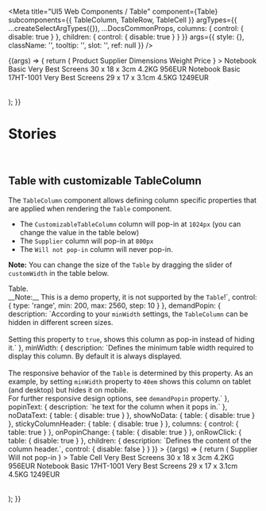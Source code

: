 
<Meta
  title="UI5 Web Components / Table"
  component={Table}
  subcomponents={{ TableColumn, TableRow, TableCell }}
  argTypes={{
    ...createSelectArgTypes({}),
    ...DocsCommonProps,
    columns: { control: { disable: true } },
    children: { control: { disable: true } }
  }}
  args={{
    style: {},
    className: '',
    tooltip: '',
    slot: '',
    ref: null
  }}
/>

<DocsHeader />

<Canvas>
  <Story name="Default">
    {(args) => {
      return (
        <Table
          {...args}
          columns={
            <>
              <TableColumn style={{ width: '12rem' }}>
                <Label>Product</Label>
              </TableColumn>
              <TableColumn minWidth={800} popinText="Supplier">
                <Label>Supplier</Label>
              </TableColumn>
              <TableColumn minWidth={600} popinText="Dimensions" demandPopin>
                <Label>Dimensions</Label>
              </TableColumn>
              <TableColumn minWidth={600} popinText="Weight" demandPopin>
                <Label>Weight</Label>
              </TableColumn>
              <TableColumn>
                <Label>Price</Label>
              </TableColumn>
            </>
          }
        >
          <TableRow>
            <TableCell>
              <Label>Notebook Basic</Label>
            </TableCell>
            <TableCell>
              <Label>Very Best Screens</Label>
            </TableCell>
            <TableCell>
              <Label>30 x 18 x 3cm</Label>
            </TableCell>
            <TableCell>
              <Label>4.2KG</Label>
            </TableCell>
            <TableCell>
              <Label>956EUR</Label>
            </TableCell>
          </TableRow>
          <TableRow>
            <TableCell>
              <Label>Notebook Basic 17HT-1001</Label>
            </TableCell>
            <TableCell>
              <Label>Very Best Screens</Label>
            </TableCell>
            <TableCell>
              <Label>29 x 17 x 3.1cm</Label>
            </TableCell>
            <TableCell>
              <Label>4.5KG</Label>
            </TableCell>
            <TableCell>
              <Label>1249EUR</Label>
            </TableCell>
          </TableRow>
        </Table>
      );
    }}
  </Story>
</Canvas>

<ArgsTable story="." />

<br />

# Stories

<br />

## Table with customizable TableColumn

The `TableColumn` component allows defining column specific properties that are applied when rendering the `Table` component. <br />

- The `CustomizableTableColumn` column will pop-in at `1024px` (you can change the value in the table below)
- The `Supplier` column will pop-in at `800px`
- The `Will not pop-in` column will never pop-in.

**Note:** You can change the size of the `Table` by dragging the slider of `customWidth` in the table below.

<Canvas>
  <Story
    name="with customizable TableColumn"
    args={{
      customWidth: 1280,
      demandPopin: true,
      minWidth: 1024,
      popinText: 'POP-IN: Customizable TableColumn',
      children: 'Customizable TableColumn'
    }}
    argTypes={{
      customWidth: {
        description: `Change the size of the <code>Table</code>.<br />__Note:__ This is a demo property, it is not supported by the <code>Table</code>!`,
        control: { type: 'range', min: 200, max: 2560, step: 10 }
      },
      demandPopin: {
        description: `According to your <code>minWidth</code> settings, the <code>TableColumn</code> can be hidden in different screen sizes. <br><br> Setting this property to <code>true</code>, shows this column as pop-in instead of hiding it.`
      },
      minWidth: {
        description: `Defines the minimum table width required to display this column. By default it is always displayed. <br><br> The responsive behavior of the <code>Table</code> is determined by this property. As an example, by setting <code>minWidth</code> property to <code>40em</code> shows this column on tablet (and desktop) but hides it on mobile. <br> For further responsive design options, see <code>demandPopin</code> property.`
      },
      popinText: { description: `he text for the column when it pops in.` },
      noDataText: { table: { disable: true } },
      showNoData: { table: { disable: true } },
      stickyColumnHeader: { table: { disable: true } },
      columns: { control: { table: true } },
      onPopinChange: { table: { disable: true } },
      onRowClick: { table: { disable: true } },
      children: {
        description: `Defines the content of the column header.`,
        control: { disable: false }
      }
    }}
  >
    {(args) => {
      return (
        <Table
          style={{ width: `${args.customWidth}px` }}
          columns={
            <>
              <TableColumn {...args} />
              <TableColumn minWidth={800} popinText="Supplier">
                <Label>Supplier</Label>
              </TableColumn>
              <TableColumn>
                <Label>Will not pop-in</Label>
              </TableColumn>
            </>
          }
        >
          <TableRow>
            <TableCell>
              <Label>Table Cell</Label>
            </TableCell>
            <TableCell>
              <Label>Very Best Screens</Label>
            </TableCell>
            <TableCell>
              <Label>30 x 18 x 3cm</Label>
            </TableCell>
            <TableCell>
              <Label>4.2KG</Label>
            </TableCell>
            <TableCell>
              <Label>956EUR</Label>
            </TableCell>
          </TableRow>
          <TableRow>
            <TableCell>
              <Label>Notebook Basic 17HT-1001</Label>
            </TableCell>
            <TableCell>
              <Label>Very Best Screens</Label>
            </TableCell>
            <TableCell>
              <Label>29 x 17 x 3.1cm</Label>
            </TableCell>
            <TableCell>
              <Label>4.5KG</Label>
            </TableCell>
            <TableCell>
              <Label>1249EUR</Label>
            </TableCell>
          </TableRow>
        </Table>
      );
    }}
  </Story>
</Canvas>

<ArgsTable story="with customizable TableColumn" />
